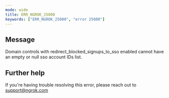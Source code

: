```yaml
---
mode: wide
title: ERR_NGROK_25000
keywords: ["ERR_NGROK_25000", "error 25000"]
---
```


## Message

Domain controls with redirect_blocked_signups_to_sso enabled cannot have an empty or null sso account IDs list.

## Further help

If you're having trouble resolving this error, please reach out to [support@ngrok.com](mailto:support@ngrok.com?subject=Help%20with%20ERR_NGROK_25000)
